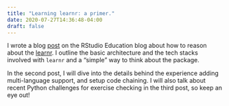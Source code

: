 ```yaml
---
title: "Learning learnr: a primer."
date: 2020-07-27T14:36:48-04:00
draft: false
---
```


I wrote a blog [post](https://education.rstudio.com/blog/2020/07/learning-learnr/) on the RStudio Education blog about how to reason about the [learnr](https://rstudio.github.io/learnr/index.html). I outline the basic architecture and the tech stacks involved with `learnr` and a "simple" way to think about the package.

In the second post, I will dive into the details behind the experience adding multi-language support, and setup code chaining. I will also talk about recent Python challenges for exercise checking in the third post, so keep an eye out!